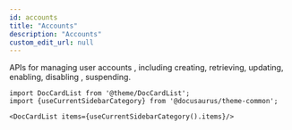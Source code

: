 ```yaml
---
id: accounts
title: "Accounts"
description: "Accounts"
custom_edit_url: null
---
```




APIs for managing user accounts , including creating, retrieving, updating, enabling,  disabling , suspending.



```mdx-code-block
import DocCardList from '@theme/DocCardList';
import {useCurrentSidebarCategory} from '@docusaurus/theme-common';

<DocCardList items={useCurrentSidebarCategory().items}/>
```
      
